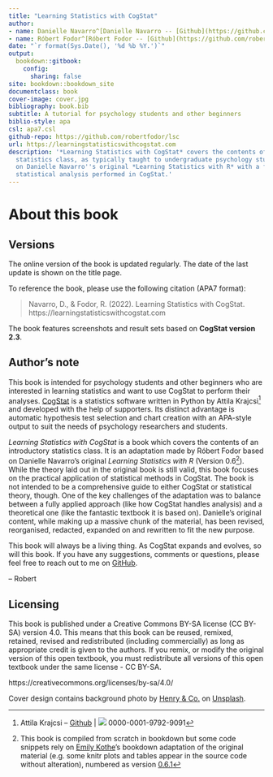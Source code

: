 ```yaml
--- 
title: "Learning Statistics with CogStat"
author:
- name: Danielle Navarro^[Danielle Navarro -- [Github](https://github.com/djnavarro/) | [![](resources/image/orcid_16x16.png)](https://orcid.org/0000-0001-7648-6578) 0000-0001-7648-6578]
- name: Róbert Fodor^[Róbert Fodor -- [Github](https://github.com/robertfodor/) | [![](resources/image/orcid_16x16.png)](https://orcid.org/0000-0001-8470-335X) 0000-0001-8470-335X]
date: "`r format(Sys.Date(), '%d %b %Y.')`"
output:
  bookdown::gitbook:
    config:
      sharing: false
site: bookdown::bookdown_site
documentclass: book
cover-image: cover.jpg
bibliography: book.bib
subtitle: A tutorial for psychology students and other beginners
biblio-style: apa
csl: apa7.csl
github-repo: https://github.com/robertfodor/lsc
url: https://learningstatisticswithcogstat.com
description: '*Learning Statistics with CogStat* covers the contents of an introductory
  statistics class, as typically taught to undergraduate psychology students based
  on Danielle Navarro''s original *Learning Statistics with R* with a focus on automatic
  statistical analysis performed in CogStat.'
---
```


# About this book{.unnumbered}

## Versions

The online version of the book is updated regularly. The date of the last update is shown on the title page.

To reference the book, please use the following citation (APA7 format):

> Navarro, D., & Fodor, R. (2022). Learning Statistics with CogStat. https://learningstatisticswithcogstat.com


The book features screenshots and result sets based on **CogStat version 2.3**.

## Author's note{.unnumbered}

This book is intended for psychology students and other beginners who are interested in learning statistics and want to use CogStat to perform their analyses. [CogStat](https://www.cogstat.org) is a statistics software written in Python by Attila Krajcsi^[Attila Krajcsi -- [Github](https://github.com/krajcsi) | [![](resources/image/orcid_16x16.png)](https://orcid.org/0000-0001-9792-9091) 0000-0001-9792-9091] and developed with the help of supporters. Its distinct advantage is automatic hypothesis test selection and chart creation with an APA-style output to suit the needs of psychology researchers and students.

*Learning Statistics with CogStat* is a book which covers the contents of an introductory statistics class. It is an adaptation made by Róbert Fodor based on Danielle Navarro's original *Learning Statistics with R* (Version 0.6^[This book is compiled from scratch in bookdown but some code snippets rely on [Emily Kothe](https://twitter.com/emilyandthelime)'s bookdown adaptation of the original material (e.g. some knitr plots and tables appear in the source code without alteration), numbered as version [0.6.1](https://learningstatisticswithr.com/book/)]). While the theory laid out in the original book is still valid, this book focuses on the practical application of statistical methods in CogStat. The book is not intended to be a comprehensive guide to either CogStat or statistical theory, though. One of the key challenges of the adaptation was to balance between a fully applied approach (like how CogStat handles analysis) and a theoretical one (like the fantastic textbook it is based on). Danielle's original content, while making up a massive chunk of the material, has been revised, reorganised, redacted, expanded on and rewritten to fit the new purpose.

This book will always be a living thing. As CogStat expands and evolves, so will this book. If you have any suggestions, comments or questions, please feel free to reach out to me on [GitHub](https://github.com/robertfodor/lsc/issues).

-- Robert

## Licensing{.unlisted .unnumbered}

This book is published under a Creative Commons BY-SA license (CC BY-SA) version 4.0. This means that this book can be reused, remixed, retained, revised and redistributed (including commercially) as long as appropriate credit is given to the authors. If you remix, or modify the original version of this open textbook, you must redistribute all versions of this open textbook under the same license - CC BY-SA. 

https://creativecommons.org/licenses/by-sa/4.0/

Cover design contains background photo by <a href="https://unsplash.com/@hngstrm?utm_source=unsplash&utm_medium=referral&utm_content=creditCopyText">Henry & Co.</a> on <a href="https://unsplash.com/s/photos/pattern?utm_source=unsplash&utm_medium=referral&utm_content=creditCopyText">Unsplash</a>.
